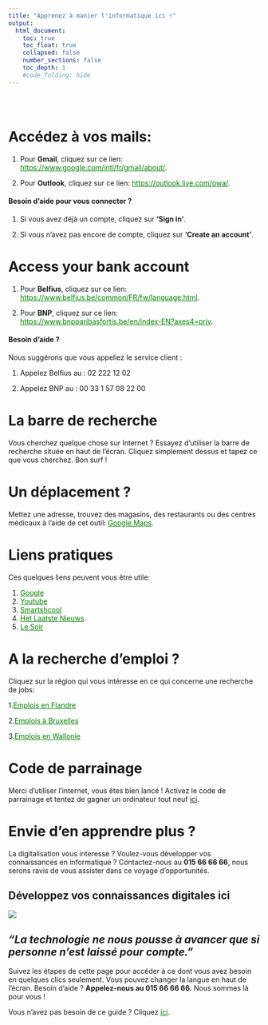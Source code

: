 ```yaml
---
title: "Apprenez à manier l'informatique ici !"
output:
  html_document:
    toc: true
    toc_float: true
    collapsed: false
    number_sections: false
    toc_depth: 1
    #code_folding: hide
---
```



<style type="text/css">
.title {
  display: none;
}
.list-group-item.active, .list-group-item.active:focus, .list-group-item.active:hover {
    background-color: orange;
}

a:link {
    color: green;
}

 a:hover {
    color: red;
}
</style>

<div class="row" style="padding-top: 30px;">
<div class="col-sm-6">


# Accédez à vos mails:

1. Pour **Gmail**, cliquez sur ce lien: <https://www.google.com/intl/fr/gmail/about/>{target="_blank"}.

2. Pour **Outlook**, cliquez sur ce lien: <https://outlook.live.com/owa/>{target="_blank"}.

#### Besoin d'aide pour vous connecter ?

1. Si vous avez déjà un compte, cliquez sur **‘Sign in’**. 

2. Si vous n'avez pas encore de compte, cliquez sur **'Create an account'**.

# Access your bank account

1. Pour **Belfius**, cliquez sur ce lien: <https://www.belfius.be/common/FR/fw/language.html>{target="_blank"}.

2. Pour **BNP**, cliquez sur ce lien: <https://www.bnpparibasfortis.be/en/index-EN?axes4=priv>{target="_blank"}.

#### Besoin d'aide ?

Nous suggérons que vous appeliez le service client :

1. Appelez Belfius au : 02 222 12 02

2. Appelez BNP au : 00 33 1 57 08 22 00

# La barre de recherche

Vous cherchez quelque chose sur Internet ? Essayez d'utiliser la barre de recherche située en haut de l'écran. Cliquez simplement dessus et tapez ce que vous cherchez. Bon surf !

# Un déplacement ?

Mettez une adresse, trouvez des magasins, des restaurants ou des centres médicaux à l'aide de cet outil: [Google Maps](https://www.google.com/maps){target="_blank"}.

# Liens pratiques

Ces quelques liens peuvent vous être utile:

1. [Google](https://www.google.com/){target="_blank"}
2. [Youtube](https://www.youtube.com/){target="_blank"}
3. [Smartshcool](https://www.smartschool.be/){target="_blank"}
4. [Het Laatste Nieuws](https://www.hln.be/){target="_blank"}
5. [Le Soir](https://www.lesoir.be/){target="_blank"}

# A la recherche d'emploi ?

Cliquez sur la région qui vous intéresse en ce qui concerne une recherche de jobs:

1.[Emplois en Flandre](https://www.vlaanderen.be/werken-voor-vlaanderen/vacatures){target="_blank"}

2.[Emplois à Bruxelles](https://www.vdab.be/vindeenjob/jobs/brussel-regio){target="_blank"}

3.[Emplois en Wallonie](https://www.wallonie.be/en/jobs){target="_blank"}

# Code de parrainage

Merci d'utiliser l'internet, vous êtes bien lancé ! Activez le code de parrainage et tentez de gagner un ordinateur tout neuf [ici]().

# Envie d'en apprendre plus ?

La digitalisation vous interesse ? Voulez-vous développer vos connaissances en informatique ? Contactez-nous au **015 66 66 66**, nous serons ravis de vous assister dans ce voyage d'opportunités.

</div>
<div class="col-sm-6">

# **Développez vos connaissances digitales ici**{.unlisted .unnumbered}

[![](images/logo.png)](https://www2.telenet.be/residential/fr){target="_blank"}

\break

## *"La technologie ne nous pousse à avancer que si personne n'est laissé pour compte."*
Suivez les étapes de cette page pour accéder à ce dont vous avez besoin en quelques clics seulement. Vous pouvez changer la langue en haut de l'écran. \hfill \break Besoin d'aide ? **Appelez-nous au 015 66 66 66.** Nous sommes là pour vous ! 


Vous n'avez pas besoin de ce guide ? Cliquez [ici](https://www.google.com/).

</a>
</div>
